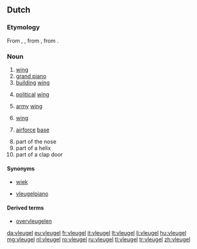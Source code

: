 ==Dutch==
===Etymology===
From {{etyl|dum|nl}} {{term|vloghel|lang=dum}}, {{term|vlueghel|lang=dum}}, from {{etyl|odt|nl}} {{recons|flugil|lang=odt}}, from {{etyl|gem-pro|nl}} {{recons|flugilaz|lang=gem-pro}}.

===Noun===
{{nl-noun|m|vleugelen|pl2=vleugels|vleugeltje}}

# [[wing]]
# [[grand piano]]
# [[building]] [[wing]]
# {{political|lang=nl}} [[political]] [[wing]]
# {{military|lang=nl}} [[army]] [[wing]]
# {{sports|lang=nl}} [[wing]]
# {{by extension|lang=nl}} [[airforce]] [[base]]
# part of the nose
# part of a helix
# part of a clap door

====Synonyms====
* {{sense|wing}} [[wiek]]
* {{sense|piano}} [[vleugelpiano]]

====Derived terms====
* [[overvleugelen]]

[[da:vleugel]]
[[eu:vleugel]]
[[fr:vleugel]]
[[it:vleugel]]
[[lt:vleugel]]
[[li:vleugel]]
[[hu:vleugel]]
[[mg:vleugel]]
[[nl:vleugel]]
[[ro:vleugel]]
[[ru:vleugel]]
[[tl:vleugel]]
[[tr:vleugel]]
[[zh:vleugel]]